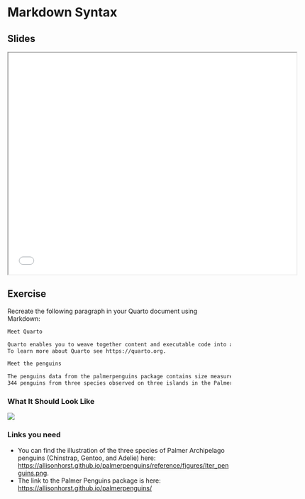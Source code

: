 # Markdown Syntax {.unnumbered}

## Slides

```{=html}
<iframe width="650" height="500" src="slides/writing.html"></iframe>
```

## Exercise

Recreate the following paragraph in your Quarto document using Markdown:

```markdown
Meet Quarto

Quarto enables you to weave together content and executable code into a finished document. 
To learn more about Quarto see https://quarto.org.

Meet the penguins

The penguins data from the palmerpenguins package contains size measurements for 
344 penguins from three species observed on three islands in the Palmer Archipelago, Antarctica. 
```

### What It Should Look Like

![](images/markdown_exercise_penguins.png)

### Links you need

- You can find the illustration of the three species of Palmer Archipelago penguins (Chinstrap, Gentoo, and Adelie) here: <https://allisonhorst.github.io/palmerpenguins/reference/figures/lter_penguins.png>.
- The link to the Palmer Penguins package is here: <https://allisonhorst.github.io/palmerpenguins/>